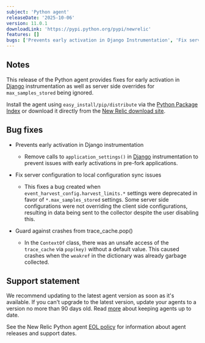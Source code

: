 ```yaml
---
subject: 'Python agent'
releaseDate: '2025-10-06'
version: 11.0.1
downloadLink: 'https://pypi.python.org/pypi/newrelic'
features: []
bugs: ['Prevents early activation in Django Instrumentation', 'Fix server configuration to local configuration sync issues', 'Guard against crashes from trace_cache.pop()']
---
```


## Notes

This release of the Python agent provides fixes for early activation in [Django](https://pypi.org/project/Django/)  instrumentation as well as server side overrides for `max_samples_stored` being ignored.

Install the agent using `easy_install/pip/distribute` via the [Python Package Index](https://pypi.python.org/pypi/newrelic) or download it directly from the [New Relic download site](https://download.newrelic.com/python_agent/release).

## Bug fixes

* Prevents early activation in Django instrumentation

  * Remove calls to `application_settings()` in [Django](https://pypi.org/project/Django/) instrumentation to prevent issues with early activations in pre-fork applications.

* Fix server configuration to local configuration sync issues

  * This fixes a bug created when `event_harvest_config.harvest_limits.*` settings were deprecated in favor of `*.max_samples_stored` settings. Some server side configurations were not overriding the client side configurations, resulting in data being sent to the collector despite the user disabling this.

* Guard against crashes from trace_cache.pop()

  * In the `ContextOf` class, there was an unsafe access of the `trace_cache` via `pop(key)` without a default value. This caused crashes when the `weakref` in the dictionary was already garbage collected.

## Support statement

We recommend updating to the latest agent version as soon as it's available. If you can't upgrade to the latest version, update your agents to a version no more than 90 days old. Read [more](/docs/new-relic-solutions/new-relic-one/install-configure/update-new-relic-agent/) about keeping agents up to date.

See the New Relic Python agent [EOL policy](/docs/apm/agents/python-agent/getting-started/python-agent-eol-policy/) for information about agent releases and support dates.


